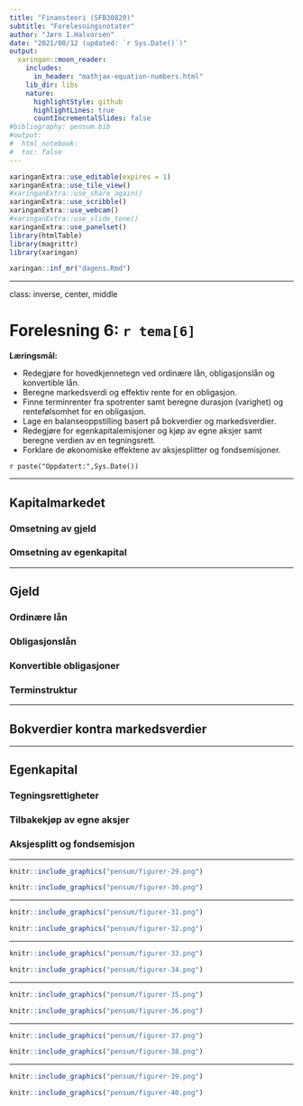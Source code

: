 ```yaml
---
title: "Finansteori (SFB30820)"
subtitle: "Forelesningsnotater"
author: "Jørn I.Halvorsen"
date: "2021/08/12 (updated: `r Sys.Date()`)"
output:
  xaringan::moon_reader:
    includes:
      in_header: "mathjax-equation-numbers.html"
    lib_dir: libs
    nature:
      highlightStyle: github
      highlightLines: true
      countIncrementalSlides: false
#bibliography: pensum.bib
#output: 
#  html_notebook:
#  toc: false
---
```


```r
xaringanExtra::use_editable(expires = 1)
xaringanExtra::use_tile_view()
#xaringanExtra::use_share_again()
xaringanExtra::use_scribble()
xaringanExtra::use_webcam()
#xaringanExtra::use_slide_tone()
xaringanExtra::use_panelset()
library(htmlTable)
library(magrittr)
library(xaringan)
```

```r
xaringan::inf_mr("dagens.Rmd")
```

---

class: inverse, center, middle

# Forelesning 6: `r tema[6]` 


**Læringsmål:**

- Redegjøre for hovedkjennetegn ved ordinære lån, obligasjonslån og konvertible lån.
- Beregne markedsverdi og effektiv rente for en obligasjon.
- Finne terminrenter fra spotrenter samt beregne durasjon (varighet) og rentefølsomhet for en obligasjon.
- Lage en balanseoppstilling basert på bokverdier og markedsverdier.
- Redegjøre for egenkapitalemisjoner og kjøp av egne aksjer samt beregne verdien av en tegningsrett.
- Forklare de økonomiske effektene av aksjesplitter og fondsemisjoner.

`r paste("Oppdatert:",Sys.Date())`

---

## Kapitalmarkedet

### Omsetning av gjeld

### Omsetning av egenkapital

---

## Gjeld

### Ordinære lån

### Obligasjonslån

### Konvertible obligasjoner

### Terminstruktur

---

## Bokverdier kontra markedsverdier

---

## Egenkapital

### Tegningsrettigheter

### Tilbakekjøp av egne aksjer

### Aksjesplitt og fondsemisjon

---

```r
knitr::include_graphics("pensum/figurer-29.png")
```
```r
knitr::include_graphics("pensum/figurer-30.png")
```
---

```r
knitr::include_graphics("pensum/figurer-31.png")
```
```r
knitr::include_graphics("pensum/figurer-32.png")
```
---

```r
knitr::include_graphics("pensum/figurer-33.png")
```

```r
knitr::include_graphics("pensum/figurer-34.png")
```
---

```r
knitr::include_graphics("pensum/figurer-35.png")
```

```r
knitr::include_graphics("pensum/figurer-36.png")
```
---

```r
knitr::include_graphics("pensum/figurer-37.png")
```

```r
knitr::include_graphics("pensum/figurer-38.png")
```
---

```r
knitr::include_graphics("pensum/figurer-39.png")
```

```r
knitr::include_graphics("pensum/figurer-40.png")
```
